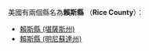 美國有兩個縣名為'''賴斯縣''' （'''Rice County'''）：
* [[賴斯縣_(堪薩斯州)|賴斯縣 (堪薩斯州)]]
* [[賴斯縣_(明尼蘇達州)|賴斯縣 (明尼蘇達州)]]
{{disambig|L賴斯縣|Cat=三字县名消歧义}}
